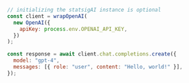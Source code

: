 ```js
// initializing the statsigAI instance is optional
const client = wrapOpenAI(
  new OpenAI({
    apiKey: process.env.OPENAI_API_KEY,
  })
);

const response = await client.chat.completions.create({
  model: "gpt-4",
  messages: [{ role: "user", content: "Hello, world!" }],
});
```
